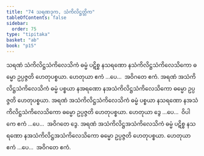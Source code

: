 ```yaml
---
title: "74 သရဏဒုက, သံကိလိဋ္ဌတ္တိက"
tableOfContents: false
sidebar:
  order: 75
type: "tipitaka"
basket: "ab"
book: "p15"
---
```



<DynamicBreadcrumb />

<Division number="85" book="p15" e="ch" v="40" p="238">

<Paragraph number="229" book="p15">
သရဏံ သံကိလိဋ္ဌသံကိလေသိကံ ဓမ္မံ ပဋိစ္စ နသရဏော နသံကိလိဋ္ဌသံကိလေသိကော ဓမ္မော ဥပ္ပဇ္ဇတိ ဟေတုပစ္စယာ. ဟေတုယာ ဧကံ …ပေ…  အဝိဂတေ ဧကံ.
</Paragraph>

<Paragraph number="230" book="p15">
အရဏံ အသံကိလိဋ္ဌသံကိလေသိကံ ဓမ္မံ ပစ္စယာ နအရဏော နအသံကိလိဋ္ဌသံကိလေသိကော ဓမ္မော ဥပ္ပဇ္ဇတိ ဟေတုပစ္စယာ. အရဏံ အသံကိလိဋ္ဌသံကိလေသိကံ ဓမ္မံ ပစ္စယာ နသရဏော နအသံကိလိဋ္ဌသံကိလေသိကော ဓမ္မော ဥပ္ပဇ္ဇတိ ဟေတုပစ္စယာ. ဟေတုယာ ဒွေ …ပေ…  ဝိပါကေ ဧကံ …ပေ…  အဝိဂတေ ဒွေ.
</Paragraph>

<Paragraph number="231" book="p15">
အရဏံ အသံကိလိဋ္ဌအသံကိလေသိကံ ဓမ္မံ ပဋိစ္စ နသရဏော နအသံကိလိဋ္ဌအသံကိလေသိကော ဓမ္မော ဥပ္ပဇ္ဇတိ ဟေတုပစ္စယာ. ဟေတုယာ ဧကံ …ပေ…  အဝိဂတေ ဧကံ.
</Paragraph>
</Division>